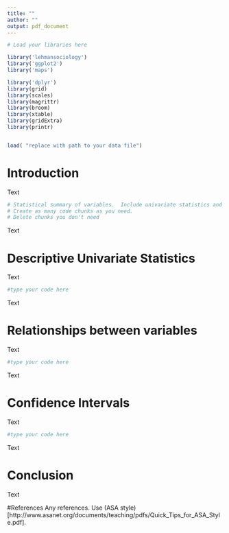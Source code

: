 ```yaml
---
title: ""
author: ""
output: pdf_document
---
```



 
```r
# Load your libraries here

library('lehmansociology')
library('ggplot2')
library('maps')

library('dplyr')
library(grid)
library(scales)
library(magrittr)
library(broom)
library(xtable)
library(gridExtra)
library(printr)


load( "replace with path to your data file")
```

# Introduction


Text  


```r
# Statistical summary of variables.  Include univariate statistics and appropriate graphs.
# Create as many code chunks as you need.
# Delete chunks you don't need

```

Text

# Descriptive Univariate Statistics

Text

````r
#type your code here

````

Text

# Relationships between variables

Text

````r
#type your code here

````

Text


# Confidence Intervals

Text


````r
#type your code here

````

Text



# Conclusion

Text


#References
Any references.
Use (ASA style)[http://www.asanet.org/documents/teaching/pdfs/Quick_Tips_for_ASA_Style.pdf].  
